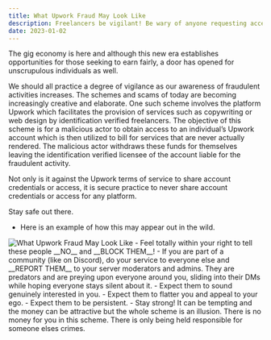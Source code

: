 ```yaml
---
title: What Upwork Fraud May Look Like
description: Freelancers be vigilant! Be wary of anyone requesting access your account.
date: 2023-01-02
---
```


The gig economy is here and although this new era establishes opportunities for those seeking to earn fairly, a door has opened for unscrupulous individuals as well.

We should all practice a degree of vigilance as our awareness of fraudulent activities increases. The schemes and scams of today are becoming increasingly creative and elaborate. One such scheme involves the platform Upwork which facilitates the provision of services such as copywriting or web design by identification verified freelancers. The objective of this scheme is for a malicious actor to obtain access to an individual’s Upwork account which is then utilized to bill for services that are never actually rendered. The malicious actor withdraws these funds for themselves leaving the identification verified licensee of the account liable for the fraudulent activity.

Not only is it against the Upwork terms of service to share account credentials or access, it is secure practice to never share account credentials or access for any platform.

Stay safe out there.

- Here is an example of how this may appear out in the wild.
<Image src="/upwork-fraud-1.png" width={256} height={256} alt="What Upwork Fraud May Look Like" />
- Feel totally within your right to tell these people __NO__ and __BLOCK THEM__!
- If you are part of a community (like on Discord), do your service to everyone else and __REPORT THEM__ to your server moderators and admins. They are predators and are preying upon everyone around you, sliding into their DMs while hoping everyone stays silent about it.
- Expect them to sound genuinely interested in you.
- Expect them to flatter you and appeal to your ego.
- Expect them to be persistent.
- Stay strong! It can be tempting and the money can be attractive but the whole scheme is an illusion. There is no money for you in this scheme. There is only being held responsible for someone elses crimes.